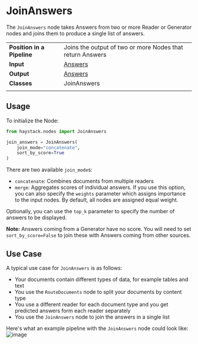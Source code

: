 # JoinAnswers

The `JoinAnswers` node takes Answers from two or more Reader or Generator nodes and joins them to produce a single list of answers.

|||
|-------------|-----------------------------------------------------------------------------------------------------------------------------------------------------------------------------|
|__Position in a Pipeline__| Joins the output of two or more Nodes that return Answers |
|__Input__       | [Answers](/components/v1.4.0/documents-answers-labels#answer)                                                                                                                                                                   |
|__Output__      | [Answers](/components/v1.4.0/documents-answers-labels#answer)                                                                                                                                                                     |
|__Classes__     | JoinAnswers                                                                                                                                             |
|||

## Usage

To initialize the Node:

```python
from haystack.nodes import JoinAnswers

join_answers = JoinAnswers(
    join_mode="concatenate",
    sort_by_score=True
)
```

There are two available `join_mode`s:
- `concatenate`: Combines documents from multiple readers
- `merge`: Aggregates scores of individual answers. If you use this option, you can also specify the `weights` parameter which assigns importance to the input nodes. By default, all nodes are assigned equal weight.

Optionally, you can use the `top_k` parameter to specify the number of answers to be displayed.

<div className="max-w-xl bg-yellow-light-theme border-l-8 border-yellow-dark-theme px-6 pt-6 pb-4 my-4 rounded-md dark:bg-yellow-900">

**Note:** Answers coming from a Generator have no score.
You will need to set `sort_by_score=False` to join these with Answers coming from other sources.

</div>

## Use Case

A typical use case for `JoinAnswers` is as follows:
- Your documents contain different types of data, for example tables and text
- You use the `RouteDocuments` node to split your documents by content type
- You use a different reader for each document type and you get predicted answers form each reader separately
- You use the `JoinAnswers` node to join the answers in a single list

Here's what an example pipeline with the `JoinAnswers` node could look like:
![image](/img/JoinAnswers_pipeline.jpg)